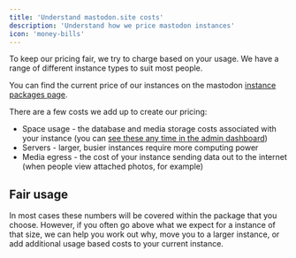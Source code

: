 ```yaml
---
title: 'Understand mastodon.site costs'
description: 'Understand how we price mastodon instances'
icon: 'money-bills'
---
```


To keep our pricing fair, we try to charge based on your usage. We have a range of different instance types to suit most people.

<Note>You can find the current price of our instances on the mastodon [instance packages page](/mastodon-instances).</Note>

There are a few costs we add up to create our pricing:

* Space usage - the database and media storage costs associated with your instance (you can [see these any time in the admin dashboard](/admins/understanding-space-usage))
* Servers - larger, busier instances require more computing power
* Media egress - the cost of your instance sending data out to the internet (when people view attached photos, for example)

## Fair usage

In most cases these numbers will be covered within the package that you choose. However, if you often go above what we expect for a instance of that size, we can help you work out why, move you to a larger instance, or add additional usage based costs to your current instance.